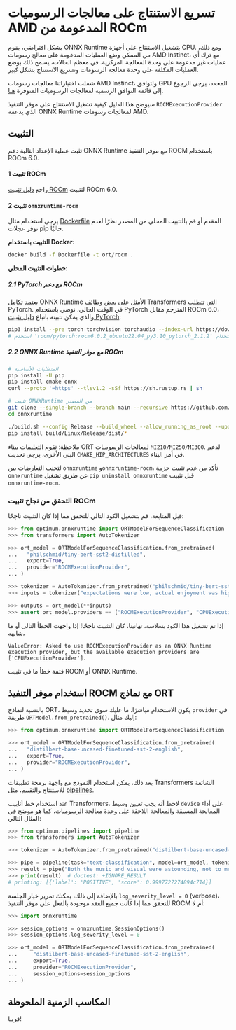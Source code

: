 # تسريع الاستنتاج على معالجات الرسوميات AMD المدعومة من ROCm

بشكل افتراضي، يقوم ONNX Runtime بتشغيل الاستنتاج على أجهزة CPU. ومع ذلك، من الممكن وضع العمليات المدعومة على معالج رسومات AMD Instinct، مع ترك أي عمليات غير مدعومة على وحدة المعالجة المركزية. في معظم الحالات، يسمح ذلك بوضع العمليات المكلفة على وحدة معالجة الرسومات وتسريع الاستنتاج بشكل كبير.

شملت اختباراتنا معالجات رسومات AMD Instinct، ولتوافق GPU المحدد، يرجى الرجوع إلى قائمة التوافق الرسمية لمعالجات الرسوميات المتوفرة [هنا](https://rocm.docs.amd.com/en/latest/release/gpu_os_support.html).

سيوضح هذا الدليل كيفية تشغيل الاستنتاج على موفر التنفيذ `ROCMExecutionProvider` الذي يدعمه ONNX Runtime لمعالجات رسومات AMD.

## التثبيت

تثبت عملية الإعداد التالية دعم ONNX Runtime مع موفر التنفيذ ROCM باستخدام ROCm 6.0.

#### 1 تثبيت ROCm

راجع [دليل تثبيت ROCm](https://rocm.docs.amd.com/en/latest/deploy/linux/index.html) لتثبيت ROCm 6.0.

#### 2 تثبيت `onnxruntime-rocm`

يرجى استخدام مثال [Dockerfile](https://github.com/huggingface/optimum-amd/blob/main/docker/onnx-runtime-amd-gpu/Dockerfile) المقدم أو قم بالتثبيت المحلي من المصدر نظرًا لعدم توفر عجلات pip حاليًا.

**التثبيت باستخدام Docker:**

```bash
docker build -f Dockerfile -t ort/rocm .
```

**خطوات التثبيت المحلي:**

##### 2.1 PyTorch مع دعم ROCm

يعتمد تكامل ONNX Runtime الأمثل على بعض وظائف Transformers التي تتطلب PyTorch. في الوقت الحالي، نوصي باستخدام PyTorch المترجم مقابل ROCm 6.0، والذي يمكن تثبيته باتباع [دليل تثبيت PyTorch](https://pytorch.org/get-started/locally/):

```bash
pip3 install --pre torch torchvision torchaudio --index-url https://download.pytorch.org/whl/rocm6.0
# استخدم 'rocm/pytorch:rocm6.0.2_ubuntu22.04_py3.10_pytorch_2.1.2' كصورة أساسية مفضلة عند استخدام Docker لتثبيت PyTorch.
```

##### 2.2 ONNX Runtime مع موفر التنفيذ ROCm

```bash
# المتطلبات الأساسية
pip install -U pip
pip install cmake onnx
curl --proto '=https' --tlsv1.2 -sSf https://sh.rustup.rs | sh

# تثبيت ONNXRuntime من المصدر
git clone --single-branch --branch main --recursive https://github.com/Microsoft/onnxruntime onnxruntime
cd onnxruntime

./build.sh --config Release --build_wheel --allow_running_as_root --update --build --parallel --cmake_extra_defines CMAKE_HIP_ARCHITECTURES=gfx90a,gfx942 ONNXRUNTIME_VERSION=$(cat ./VERSION_NUMBER) --use_rocm --rocm_home=/opt/rocm
pip install build/Linux/Release/dist/*
```

ملاحظة: تقوم التعليمات ببناء ORT لمعالجات الرسوميات `MI210/MI250/MI300`. لدعم البنى الأخرى، يرجى تحديث `CMAKE_HIP_ARCHITECTURES` في أمر البناء.

<Tip>

لتجنب التعارضات بين `onnxruntime` و`onnxruntime-rocm`، تأكد من عدم تثبيت حزمة `onnxruntime` عن طريق تشغيل `pip uninstall onnxruntime` قبل تثبيت `onnxruntime-rocm`.

</Tip>

### التحقق من نجاح تثبيت ROCm

قبل المتابعة، قم بتشغيل الكود التالي للتحقق مما إذا كان التثبيت ناجحًا:

```python
>>> from optimum.onnxruntime import ORTModelForSequenceClassification
>>> from transformers import AutoTokenizer

>>> ort_model = ORTModelForSequenceClassification.from_pretrained(
...   "philschmid/tiny-bert-sst2-distilled",
...   export=True,
...   provider="ROCMExecutionProvider",
... )

>>> tokenizer = AutoTokenizer.from_pretrained("philschmid/tiny-bert-sst2-distilled")
>>> inputs = tokenizer("expectations were low, actual enjoyment was high", return_tensors="pt", padding=True)

>>> outputs = ort_model(**inputs)
>>> assert ort_model.providers == ["ROCMExecutionProvider", "CPUExecutionProvider"]
```

إذا تم تشغيل هذا الكود بسلاسة، تهانينا، كان التثبيت ناجحًا! إذا واجهت الخطأ التالي أو ما شابهه،

```
ValueError: Asked to use ROCMExecutionProvider as an ONNX Runtime execution provider, but the available execution providers are ['CPUExecutionProvider'].
```

فثمة خطأ ما في تثبيت ROCM أو ONNX Runtime.

## استخدام موفر التنفيذ ROCM مع نماذج ORT

بالنسبة لنماذج ORT، يكون الاستخدام مباشرًا. ما عليك سوى تحديد وسيط `provider` في طريقة `ORTModel.from_pretrained()`. إليك مثال:

```python
>>> from optimum.onnxruntime import ORTModelForSequenceClassification

>>> ort_model = ORTModelForSequenceClassification.from_pretrained(
...   "distilbert-base-uncased-finetuned-sst-2-english",
...   export=True,
...   provider="ROCMExecutionProvider",
... )
```

بعد ذلك، يمكن استخدام النموذج مع واجهة برمجة تطبيقات Transformers الشائعة للاستنتاج والتقييم، مثل [pipelines](https://huggingface.co/docs/optimum/onnxruntime/usage_guides/pipelines).

عند استخدام خط أنابيب Transformers، لاحظ أنه يجب تعيين وسيط `device` على أداء المعالجة المسبقة والمعالجة اللاحقة على وحدة معالجة الرسوميات، كما هو موضح في المثال التالي:

```python
>>> from optimum.pipelines import pipeline
>>> from transformers import AutoTokenizer

>>> tokenizer = AutoTokenizer.from_pretrained("distilbert-base-uncased-finetuned-sst-2-english")

>>> pipe = pipeline(task="text-classification", model=ort_model, tokenizer=tokenizer, device="cuda:0")
>>> result = pipe("Both the music and visual were astounding, not to mention the actors performance.")
>>> print(result)  # doctest: +IGNORE_RESULT
# printing: [{'label': 'POSITIVE', 'score': 0.9997727274894c714}]
```

بالإضافة إلى ذلك، يمكنك تمرير خيار الجلسة `log_severity_level = 0` (verbose)، للتحقق مما إذا كانت جميع العقد موجودة بالفعل على موفر التنفيذ ROCM أم لا:

```python
>>> import onnxruntime

>>> session_options = onnxruntime.SessionOptions()
>>> session_options.log_severity_level = 0

>>> ort_model = ORTModelForSequenceClassification.from_pretrained(
...     "distilbert-base-uncased-finetuned-sst-2-english",
...     export=True,
...     provider="ROCMExecutionProvider",
...     session_options=session_options
... )
```

## المكاسب الزمنية الملحوظة

قريبا!